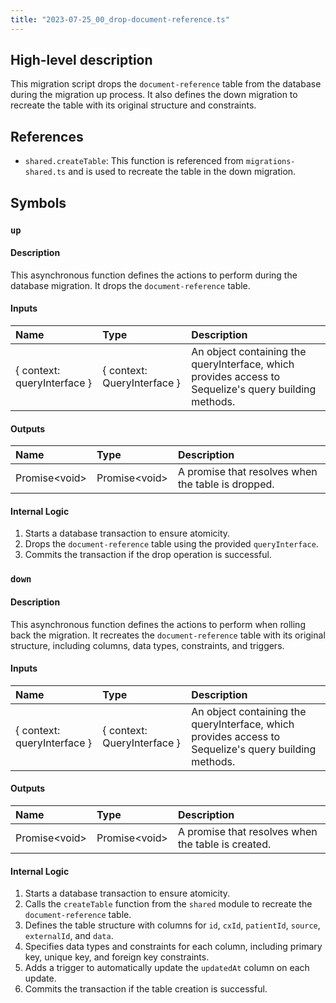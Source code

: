 ```yaml
---
title: "2023-07-25_00_drop-document-reference.ts"
---
```


## High-level description
This migration script drops the `document-reference` table from the database during the migration up process. It also defines the down migration to recreate the table with its original structure and constraints.

## References
- `shared.createTable`: This function is referenced from `migrations-shared.ts` and is used to recreate the table in the down migration.

## Symbols

### `up`
#### Description
This asynchronous function defines the actions to perform during the database migration. It drops the `document-reference` table.

#### Inputs
| Name | Type | Description |
|:-----|:-----|:------------|
| \{ context: queryInterface \} | \{ context: QueryInterface \} | An object containing the queryInterface, which provides access to Sequelize's query building methods. |

#### Outputs
| Name | Type | Description |
|:-----|:-----|:------------|
| Promise&lt;void&gt; | Promise&lt;void&gt; | A promise that resolves when the table is dropped. |

#### Internal Logic
1. Starts a database transaction to ensure atomicity.
2. Drops the `document-reference` table using the provided `queryInterface`.
3. Commits the transaction if the drop operation is successful.

### `down`
#### Description
This asynchronous function defines the actions to perform when rolling back the migration. It recreates the `document-reference` table with its original structure, including columns, data types, constraints, and triggers.

#### Inputs
| Name | Type | Description |
|:-----|:-----|:------------|
| \{ context: queryInterface \} | \{ context: QueryInterface \} | An object containing the queryInterface, which provides access to Sequelize's query building methods. |

#### Outputs
| Name | Type | Description |
|:-----|:-----|:------------|
| Promise&lt;void&gt; | Promise&lt;void&gt; | A promise that resolves when the table is created. |

#### Internal Logic
1. Starts a database transaction to ensure atomicity.
2. Calls the `createTable` function from the `shared` module to recreate the `document-reference` table.
3. Defines the table structure with columns for `id`, `cxId`, `patientId`, `source`, `externalId`, and `data`.
4. Specifies data types and constraints for each column, including primary key, unique key, and foreign key constraints.
5. Adds a trigger to automatically update the `updatedAt` column on each update.
6. Commits the transaction if the table creation is successful.
